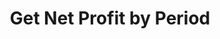 ---
title: "Get Net Profit by Period"
openapi: "GET /v0/reports/net-profit-by-period"
description: "Get net profit by period within a given date range."
---